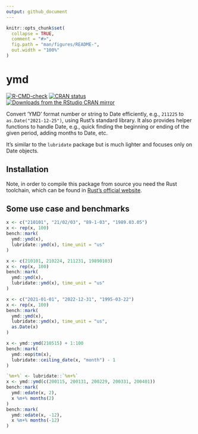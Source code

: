 ```yaml
---
output: github_document
---
```


<!-- README.md is generated from README.Rmd. Please edit that file -->

```r
knitr::opts_chunk$set(
  collapse = TRUE,
  comment = "#>",
  fig.path = "man/figures/README-",
  out.width = "100%"
)
```

# ymd

<!-- badges: start -->
[![R-CMD-check](https://github.com/shrektan/ymd/workflows/R-CMD-check/badge.svg)](https://github.com/shrektan/ymd/actions)
[![CRAN status](https://www.r-pkg.org/badges/version/ymd)](https://CRAN.R-project.org/package=ymd)
[![Downloads from the RStudio CRAN mirror](https://cranlogs.r-pkg.org/badges/ymd)](https://cran.r-project.org/package=ymd)
<!-- badges: end -->

Convert 'YMD' format number or string to Date efficiently, e.g., `211225` to `as.Date("2021-12-25")`, using Rust's standard library.
It also provides helper functions to handle Date, e.g., quick finding the beginning or ending of the given period, adding months to Date, etc.

It's similar to the `lubridate` package but is much lighter and focuses only on Date objects.

## Installation

Note, in order to compile this package from source you need the Rust toolchain, which can be found in [Rust's official website](https://www.rust-lang.org).

## Some use case and benchmarks

```r
x <- c("210101", "21/02/03", "89-1-03", "1989.03.05")
x <- rep(x, 100)
bench::mark(
  ymd::ymd(x),
  lubridate::ymd(x), time_unit = "us"
)

x <- c(210101, 210224, 211231, 19890103)
x <- rep(x, 100)
bench::mark(
  ymd::ymd(x),
  lubridate::ymd(x), time_unit = "us"
)

x <- c("2021-01-01", "2022-12-31", "1995-03-22")
x <- rep(x, 100)
bench::mark(
  ymd::ymd(x),
  lubridate::ymd(x), time_unit = "us",
  as.Date(x)
)

x <- ymd::ymd(210515) + 1:100
bench::mark(
  ymd::eop$tm(x),
  lubridate::ceiling_date(x, "month") - 1
)

`%m+%` <- lubridate::`%m+%`
x <- ymd::ymd(c(200115, 200131, 200229, 200331, 200401))
bench::mark(
  ymd::edate(x, 2),
  x %m+% months(2)
)
bench::mark(
  ymd::edate(x, -12),
  x %m+% months(-12)
)
```
